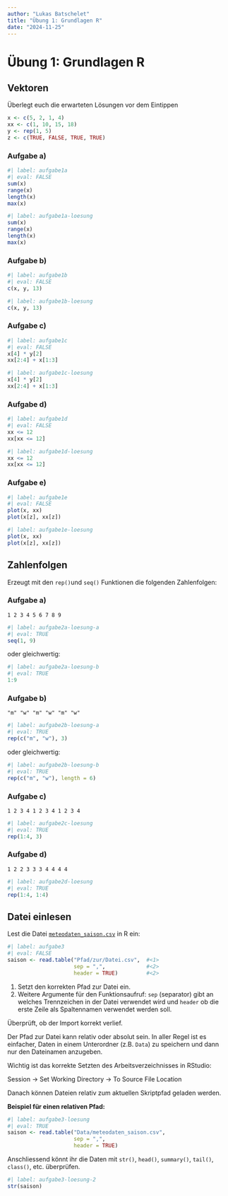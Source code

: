 ```yaml
---
author: "Lukas Batschelet"
title: "Übung 1: Grundlagen R"
date: "2024-11-25"
---
```


# Übung 1: Grundlagen R

## Vektoren

Überlegt euch die erwarteten Lösungen vor dem Eintippen

```r
x <- c(5, 2, 1, 4)
xx <- c(1, 10, 15, 18)
y <- rep(1, 5)
z <- c(TRUE, FALSE, TRUE, TRUE)
```

### Aufgabe a)

```r
#| label: aufgabe1a
#| eval: FALSE
sum(x)
range(x)
length(x)
max(x)
```

:::{.callout-tip title="Lösung" collapse="true"}

```r
#| label: aufgabe1a-loesung
sum(x)
range(x)
length(x)
max(x)
```

:::

### Aufgabe b)

```r
#| label: aufgabe1b
#| eval: FALSE
c(x, y, 13)
```

:::{.callout-tip title="Lösung" collapse="true"}

```r
#| label: aufgabe1b-loesung
c(x, y, 13)
```

:::

### Aufgabe c)

```r
#| label: aufgabe1c
#| eval: FALSE
x[4] * y[2]
xx[2:4] + x[1:3]
```

:::{.callout-tip title="Lösung" collapse="true"}

```r
#| label: aufgabe1c-loesung
x[4] * y[2]
xx[2:4] + x[1:3]
```

:::

### Aufgabe d)

```r
#| label: aufgabe1d
#| eval: FALSE
xx <= 12
xx[xx <= 12]
```

:::{.callout-tip title="Lösung" collapse="true"}

```r
#| label: aufgabe1d-loesung
xx <= 12
xx[xx <= 12]
```

:::

### Aufgabe e)

```r
#| label: aufgabe1e
#| eval: FALSE
plot(x, xx)
plot(x[z], xx[z])
```

:::{.callout-tip title="Lösung" collapse="true"}

```r
#| label: aufgabe1e-loesung
plot(x, xx)
plot(x[z], xx[z])
```

:::

## Zahlenfolgen

Erzeugt mit den `rep()`und `seq()` Funktionen die folgenden Zahlenfolgen:

### Aufgabe a)

```
1 2 3 4 5 6 7 8 9
```

:::{.callout-tip title="Lösung" collapse="true"}

```r
#| label: aufgabe2a-loesung-a
#| eval: TRUE
seq(1, 9)
```

oder gleichwertig:

```r
#| label: aufgabe2a-loesung-b
#| eval: TRUE
1:9
```

:::

### Aufgabe b)

```
"m" "w" "m" "w" "m" "w"
```

:::{.callout-tip title="Lösung" collapse="true"}

```r
#| label: aufgabe2b-loesung-a
#| eval: TRUE
rep(c("m", "w"), 3)
```

oder gleichwertig:

```r
#| label: aufgabe2b-loesung-b
#| eval: TRUE
rep(c("m", "w"), length = 6)
```

:::

### Aufgabe c)

```
1 2 3 4 1 2 3 4 1 2 3 4
```

:::{.callout-tip title="Lösung" collapse="true"}

```r
#| label: aufgabe2c-loesung
#| eval: TRUE
rep(1:4, 3)
```

:::

### Aufgabe d)

```
1 2 2 3 3 3 4 4 4 4
```

:::{.callout-tip title="Lösung" collapse="true"}

```r
#| label: aufgabe2d-loesung
#| eval: TRUE
rep(1:4, 1:4)
```


:::

## Datei einlesen

Lest die Datei [`meteodaten_saison.csv`](../Data/meteodaten_saison.csv) in R ein:

```r
#| label: aufgabe3
#| eval: FALSE
saison <- read.table("Pfad/zur/Datei.csv",  #<1>
                     sep = ",",             #<2>
                     header = TRUE)         #<2>
```
1. Setzt den korrekten Pfad zur Datei ein.
2. Weitere Argumente für den Funktionsaufruf: `sep` (separator) gibt an welches Trennzeichen in der Datei verwendet wird und `header` ob die erste Zeile als Spaltennamen verwendet werden soll.

Überprüft, ob der Import korrekt verlief.

:::{.callout-tip title="Tip"}

Der Pfad zur Datei kann relativ oder absolut sein.
In aller Regel ist es einfacher, Daten in einem Unterordner (z.B. `Data`) zu speichern und dann nur den Dateinamen anzugeben.

Wichtig ist das korrekte Setzten des Arbeitsverzeichnisses in RStudio:

Session -> Set Working Directory -> To Source File Location

Danach können Dateien relativ zum aktuellen Skriptpfad geladen werden.

**Beispiel für einen relativen Pfad:**

```r
#| label: aufgabe3-loesung
#| eval: TRUE
saison <- read.table("Data/meteodaten_saison.csv",
                     sep = ",",
                     header = TRUE)
```

:::

Anschliessend könnt ihr die Daten mit `str()`, `head()`, `summary()`, `tail()`, `class()`, etc. überprüfen.

```r
#| label: aufgabe3-loesung-2
str(saison)
```











